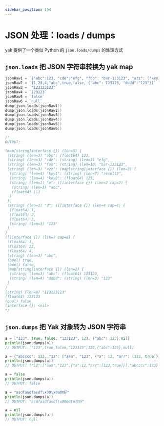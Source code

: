 ```yaml
---
sidebar_position: 104
---
```


# JSON 处理：loads / dumps

yak 提供了一个类似 Python 的 `json.loads/dumps` 的处理方式

## `json.loads` 把 JSON 字符串转换为 yak map

```go
jsonRaw1 = `{"abc":123, "cde":"efg", "foo": "bar-123123", "azz": {"key1": "result2", "key2": 123, "e": ["abc", 111]}, "d": [1,2,3,"123"]}`
jsonRaw2 = `[1,23,4,"abc",true,false, {"abc": 123123, "dddd":"123"}]`
jsonRaw3 = `"123123123"`
jsonRaw4 = `123123`
jsonRaw5 = `false`
jsonRaw6 = `null`
dump(json.loads(jsonRaw1))
dump(json.loads(jsonRaw2))
dump(json.loads(jsonRaw3))
dump(json.loads(jsonRaw4))
dump(json.loads(jsonRaw5))
dump(json.loads(jsonRaw6))

/*
OUTPUT:

(map[string]interface {}) (len=5) {
 (string) (len=3) "abc": (float64) 123,
 (string) (len=3) "cde": (string) (len=3) "efg",
 (string) (len=3) "foo": (string) (len=10) "bar-123123",
 (string) (len=3) "azz": (map[string]interface {}) (len=3) {
  (string) (len=4) "key1": (string) (len=7) "result2",
  (string) (len=4) "key2": (float64) 123,
  (string) (len=1) "e": ([]interface {}) (len=2 cap=2) {
   (string) (len=3) "abc",
   (float64) 111
  }
 },
 (string) (len=1) "d": ([]interface {}) (len=4 cap=4) {
  (float64) 1,
  (float64) 2,
  (float64) 3,
  (string) (len=3) "123"
 }
}
([]interface {}) (len=7 cap=8) {
 (float64) 1,
 (float64) 23,
 (float64) 4,
 (string) (len=3) "abc",
 (bool) true,
 (bool) false,
 (map[string]interface {}) (len=2) {
  (string) (len=3) "abc": (float64) 123123,
  (string) (len=4) "dddd": (string) (len=3) "123"
 }
}
(string) (len=9) "123123123"
(float64) 123123
(bool) false
(interface {}) <nil>
*/
```

## `json.dumps` 把 Yak 对象转为 JSON 字符串

```go
a = ["123", true, false, "123123", 123, {"abc": 123},nil]
println(json.dumps(a))
// OUTPUT: ["123",true,false,"123123",123,{"abc":123},null]

a = {"abcccc": 123, "12": ["aaa", "123", {"a": 12, "arr": [123, true]}]}
println(json.dumps(a))
// OUTPUT: {"12":["aaa","123",{"a":12,"arr":[123,true]}],"abcccc":123}

a = false
println(json.dumps(a))
// OUTPUT: false

a = "asdfasdfasdf\x00\x0a你好"
println(json.dumps(a))
// OUTPUT: "asdfasdfasdf\u0000\n你好"

a = nil
println(json.dumps(a))
// OUTPUT: null
```

